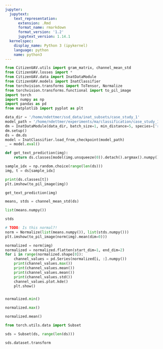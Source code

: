 ```yaml
---
jupyter:
  jupytext:
    text_representation:
      extension: .Rmd
      format_name: rmarkdown
      format_version: '1.2'
      jupytext_version: 1.14.1
  kernelspec:
    display_name: Python 3 (ipykernel)
    language: python
    name: python3
---
```


```python
from CitizenUAV.utils import gram_matrix, channel_mean_std
from CitizenUAV.losses import *
from CitizenUAV.data import InatDataModule
from CitizenUAV.models import InatClassifier
from torchvision.transforms import ToTensor, Normalize
from torchvision.transforms.functional import to_pil_image
import torch
import numpy as np
import pandas as pd
from matplotlib import pyplot as plt
```

```python
data_dir = '/home/ndettmer/ssd_data/inat_subsets/case_study_1'
model_path = '/home/ndettmer/experiments/ma/classification/case_study_1/lightning_logs/version_11/checkpoints/epoch=49-step=43200.ckpt'
dm = InatDataModule(data_dir, batch_size=1, min_distance=5, species=['reynoutria japonica'])
dm.setup()
ds = dm.ds
model = InatClassifier.load_from_checkpoint(model_path)
_ = model.eval()
```

```python
def get_text_prediction(img):
    return ds.classes[model(img.unsqueeze(0)).detach().argmax().numpy()]
```

```python
sample_idx = np.random.choice(range(len(ds)))
img, t = ds[sample_idx]
```

```python
print(ds.classes[t])
plt.imshow(to_pil_image(img))
```

```python
get_text_prediction(img)
```

```python
means, stds = channel_mean_std(ds)
```

```python
list(means.numpy())
```

```python
stds
```

```python
# TODO: Is this normal?!
norm = Normalize(list(means.numpy()), list(stds.numpy()))
plt.imshow(to_pil_image(norm(img).mean(dim=0)))
```

```python
normalized = norm(img)
normalized = normalized.flatten(start_dim=1, end_dim=2)
for i in range(normalized.shape[0]):
    channel_values = pd.Series(normalized[i, :].numpy())
    print(channel_values.max())
    print(channel_values.mean())
    print(channel_values.mean())
    print(channel_values.std())
    channel_values.plot.kde()
    plt.show()
```

```python

```

```python
normalized.min()
```

```python
normalized.max()
```

```python
normalized.mean()
```

```python
from torch.utils.data import Subset
```

```python
sds = Subset(ds, range(len(ds)))
```

```python
sds.dataset.transform
```

```python

```
